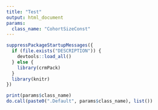 ```yaml
---
title: "Test"
output: html_document
params:
  class_name: "CohortSizeConst"
---
```


```r
suppressPackageStartupMessages({
  if (file.exists("DESCRIPTION")) {
    devtools::load_all()
  } else {
    library(crmPack)
  }
  library(knitr)
})

print(params$class_name)
do.call(paste0(".Default", params$class_name), list())
```
